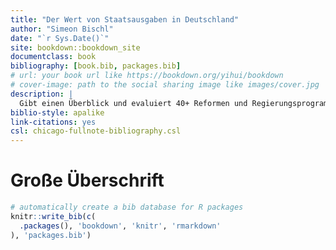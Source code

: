 ```yaml
--- 
title: "Der Wert von Staatsausgaben in Deutschland"
author: "Simeon Bischl"
date: "`r Sys.Date()`"
site: bookdown::bookdown_site
documentclass: book
bibliography: [book.bib, packages.bib]
# url: your book url like https://bookdown.org/yihui/bookdown
# cover-image: path to the social sharing image like images/cover.jpg
description: |
  Gibt einen Überblick und evaluiert 40+ Reformen und Regierungsprogramme hinsichtlich ihrer Effektivität.
biblio-style: apalike
link-citations: yes
csl: chicago-fullnote-bibliography.csl
---
```

# Große Überschrift
```r
# automatically create a bib database for R packages
knitr::write_bib(c(
  .packages(), 'bookdown', 'knitr', 'rmarkdown'
), 'packages.bib')
```
